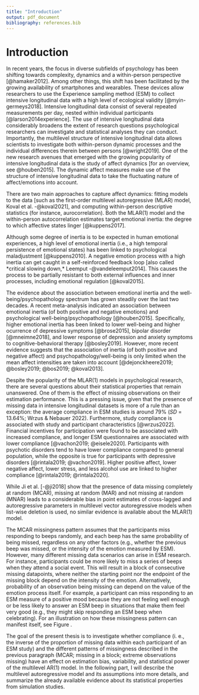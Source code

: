 ```yaml
---
title: "Introduction"
output: pdf_document
bibliography: references.bib
---
```


# Introduction

In recent years, the focus in diverse subfields of psychology has been shifting towards complexity, dynamics and a within-person perspective [@hamaker2012]. Among other things, this shift has been facilitated by the growing availability of smartphones and wearables. These devices allow researchers to use the Experience sampling method (ESM) to collect intensive longitudinal data with a high level of ecological validity [@myin-germeys2018]. Intensive longitudinal data consist of several repeated measurements per day, nested within individual participants [@larson2014experience]. The use of intensive longitudinal data considerably broadens the extent of research questions psychological researchers can investigate and statistical analyses they can conduct. Importantly, the multilevel structure of intensive longitudinal data allows scientists to investigate both within-person dynamic processes and the individual differences therein between persons [@wright2019]. One of the new research avenues that emerged with the growing popularity of intensive longitudinal data is the study of affect dynamics [for an overview, see @houben2015]. The dynamic affect measures make use of the structure of intensive longitudinal data to take the fluctuating nature of affect/emotions into account.

There are two main approaches to capture affect dynamics: fitting models to the data [such as the first-order multilevel autoregressive (MLAR) model, Koval et al. -@koval2021], and computing within-person descriptive statistics (for instance, aurocorrelation). Both the MLAR(1) model and the within-person autocorrelation estimates target emotional inertia: the degree to which affective states linger [@kuppens2017].

Although some degree of inertia is to be expected in human emotional experiences, a high level of emotional inertia (i.e., a high temporal persistence of emotional states) has been linked to psychological maladjustment [@kuppens2010]. A negative emotion process with a high inertia can get caught in a self-reinforced feedback loop [also called *critical slowing down,* Leemput -@vandeleemput2014]. This causes the process to be partially resistant to both external influences and inner processes, including emotional regulation [@koval2015].

The evidence about the association between emotional inertia and the well-being/psychopathology spectrum has grown steadily over the last two decades. A recent meta-analysis indicated an association between emotional inertia (of both positive and negative emotions) and psychological well-being/psychopathology [@houben2015]. Specifically, higher emotional inertia has been linked to lower well-being and higher ocurrence of depressive symptoms [@brose2015], bipolar disorder [@mneimne2018], and lower response of depression and anxiety symptoms to cognitive-behavioral therapy [@bosley2019]. However, more recent evidence suggests that the association of inertia (of both positive and negative affect) and psychopathology/well-being is only limited when the mean affect intensities are taken into account [@dejonckheere2019; @bosley2019; @bos2019; @koval2013].

Despite the popularity of the MLAR(1) models in psychological research, there are several questions about their statistical properties that remain unanswered. One of them is the effect of missing observations on their estimation performance. This is a pressing issue, given that the presence of missing data in intensive longitudinal datasets is more of a rule than an exception: the average compliance in ESM studies is around 79% (*SD* = 13.64%; Wrzus & Nebauer 2022). Furthermore, study compliance is associated with study and participant characteristics [@wrzus2022]. Financial incentives for participation were found to be associated with increased compliance, and longer ESM questionnaires are associated with lower compliance [@vachon2019; @eisele2020]. Participants with psychotic disorders tend to have lower compliance compared to general population, while the opposite is true for participants with depressive disorders [@rintala2019; @vachon2019]. Higher positive affect, lower negative affect, lower stress, and less alcohol use are linked to higher compliance [@rintala2019; @rintala2020].

While Ji et al. [-@ji2018] show that the presence of data missing completely at random (MCAR), missing at random (MAR) and not missing at random (MNAR) leads to a considerable bias in point estimates of cross-lagged and autoregressive parameters in multilevel vector autoregressive models when list-wise deletion is used, no similar evidence is available about the MLAR(1) model.

The MCAR missingness pattern assumes that the participants miss responding to beeps randomly, and each beep has the same probability of being missed, regardless on any other factors (e.g., whether the previous beep was missed, or the intensity of the emotion measured by ESM). However, many different missing data scenarios can arise in ESM research. For instance, participants could be more likely to miss a series of beeps when they attend a social event. This will result in a block of consecutive missing datapoints, where neither the starting point nor the endpoint of the missing block depend on the intensity of the emotion. Alternatively, probability of an observation being missing can depend on the value of the emotion process itself. For example, a participant can miss responding to an ESM measure of a positive mood because they are not feeling well enough or be less likely to answer an ESM beep in situations that make them feel very good (e.g., they might skip responding an ESM beep when celebrating). For an illustration on how these missingness pattern can manifest itself, see Figure \ref{fig:fig_miss_comparison}.

The goal of the present thesis is to investigate whether compliance (i. e., the inverse of the proportion of missing data within each participant of an ESM study) and the different patterns of missingness described in the previous paragraph (MCAR; missing in a block; extreme observations missing) have an effect on estimation bias, variability, and statistical power of the multilevel AR(1) model. In the following part, I will describe the multilevel autoregressive model and its assumptions into more details, and summarize the already available evidence about its statistical properties from simulation studies.
